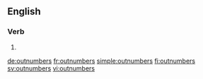 ==English==

===Verb===
{{head|en|verb form}}

# {{en-third-person singular of|outnumber}}

[[de:outnumbers]]
[[fr:outnumbers]]
[[simple:outnumbers]]
[[fi:outnumbers]]
[[sv:outnumbers]]
[[vi:outnumbers]]